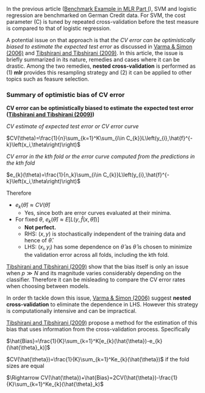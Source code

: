 
In the previous article ([Benchmark Example in MLR Part I](http://jaehyeon-kim.github.io/r/2015/01/24/Benchmark-Example-in-MLR-Part-I/)), SVM and logistic regression are benchmarked on German Credit data. For SVM, the cost parameter (C) is tuned by repeated cross-validation before the test measure is compared to that of logistic regression. 

A potential issue on that approach is that *the CV error can be optimistically biased to estimate the expected test error* as discussed in [Varma & Simon (2006)](http://www.ncbi.nlm.nih.gov/pmc/articles/PMC1397873/) and [Tibshirani and Tibshirani (2009)](http://www.stat.cmu.edu/~ryantibs/papers/cvbias.pdf). In this article, the issue is briefly summarized in its nature, remedies and cases where it can be drastic. Among the two remedies, **nested cross-validation** is performed as (1) **mlr** provides this resampling strategy and (2) it can be applied to other topics such as feasure selection.

### Summary of optimistic bias of CV error

**CV error can be optimistically biased to estimate the expected test error ([Tibshirani and Tibshirani (2009)](http://www.stat.cmu.edu/~ryantibs/papers/cvbias.pdf))**

*CV estimate of expected test error or CV error curve*

$CV(\theta)=\frac{1}{n}\sum_{k=1}^K\sum_{i\in C_{k}}L\left(y_{i},\hat{f}^{-k}\left(x_i,\theta\right)\right)$

*CV error in the kth fold or the error curve computed from the predictions in the kth fold*

$e_{k}(\theta)=\frac{1}{n_k}\sum_{i\in C_{k}}L\left(y_{i},\hat{f}^{-k}\left(x_i,\theta\right)\right)$

Therefore

- $e_{k}(\hat{\theta})\approx CV(\hat{\theta})$
    - Yes, since both are error curves evaluated at their minima.
- For fixed $\theta$, $e_{k}(\hat{\theta})\approx E\Big[ L\left(y,\hat{f}\left(x,\hat{\theta}\right)\right)\Big]$
    - **Not perfect.** 
    - RHS: $\left(x,y\right)$ is stochastically independent of the training data and hence of $\hat{\theta}$.
    - LHS: $\left(x_{i},y_{i}\right)$ has some dependence on $\hat{\theta}$ as $\hat{\theta}$ is chosen to minimize the validation error across all folds, including the kth fold.

[Tibshirani and Tibshirani (2009)](http://www.stat.cmu.edu/~ryantibs/papers/cvbias.pdf) show that the bias itself is only an issue when $p\gg N$ and its magnitude varies considerably depending on the
classifier. Therefore it can be misleading to compare the CV error rates when choosing between models.

In order th tackle down this issue, [Varma & Simon (2006)](http://www.ncbi.nlm.nih.gov/pmc/articles/PMC1397873/) suggest **nested cross-validation** to eliminate the dependence in LHS. However this strategy is computationally intensive and can be impractical. 

[Tibshirani and Tibshirani (2009)](http://www.stat.cmu.edu/~ryantibs/papers/cvbias.pdf) propose a method for the estimation of this bias that uses information from the cross-validation process. Specifically

$\hat{Bias}=\frac{1}{K}\sum_{k=1}^K[e_{k}(\hat{\theta})-e_{k}(\hat{\theta}_k)]$

$CV(\hat{\theta})=\frac{1}{K}\sum_{k=1}^Ke_{k}(\hat{\theta})$ if the fold sizes are equal

$\Rightarrow CV(\hat{\theta})+\hat{Bias}=2CV(\hat{\theta})-\frac{1}{K}\sum_{k=1}^Ke_{k}(\hat{\theta}_k)$











